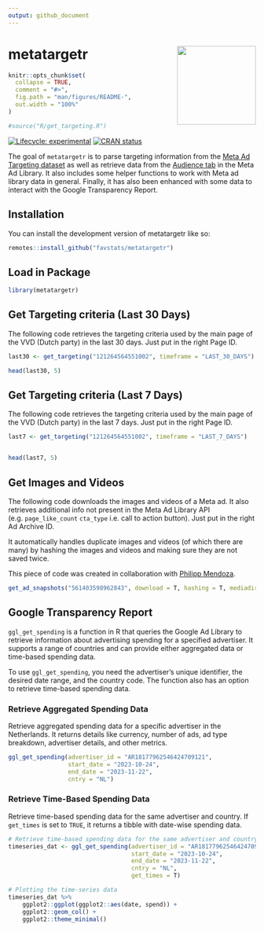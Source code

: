 ```yaml
---
output: github_document
---
```


# metatargetr <img src="man/figures/metatargetr_logo.png" width="160px" align="right"/>

<!-- README.md is generated from README.Rmd. Please edit that file -->

```r
knitr::opts_chunk$set(
  collapse = TRUE,
  comment = "#>",
  fig.path = "man/figures/README-",
  out.width = "100%"
)

#source("R/get_targeting.R")
```



<!-- badges: start -->
[![Lifecycle: experimental](https://img.shields.io/badge/lifecycle-experimental-orange.svg)](https://lifecycle.r-lib.org/articles/stages.html#experimental)
[![CRAN status](https://www.r-pkg.org/badges/version/metatargetr)](https://CRAN.R-project.org/package=metatargetr)
<!-- badges: end -->

The goal of `metatargetr` is to parse targeting information from the [Meta Ad Targeting dataset](https://developers.facebook.com/docs/fort-ads-targeting-dataset/) as well as retrieve data from the [Audience tab](https://www.facebook.com/ads/library/?active_status=all&ad_type=political_and_issue_ads&country=NL&view_all_page_id=175740570505&sort_data[direction]=desc&sort_data[mode]=relevancy_monthly_grouped&search_type=page&media_type=all) in the Meta Ad Library. It also includes some helper functions to work with Meta ad library data in general. Finally, it has also been enhanced with some data to interact with the Google Transparency Report.

## Installation

You can install the development version of metatargetr like so:

``` r
remotes::install_github("favstats/metatargetr")
```

## Load in Package


```r
library(metatargetr)
```

## Get Targeting criteria (Last 30 Days)

The following code retrieves the targeting criteria used by the main page of the VVD (Dutch party) in the last 30 days. Just put in the right Page ID.

```r

last30 <- get_targeting("121264564551002", timeframe = "LAST_30_DAYS")

head(last30, 5)

```

## Get Targeting criteria (Last 7 Days)

The following code retrieves the targeting criteria used by the main page of the VVD (Dutch party) in the last 7 days. Just put in the right Page ID.



```r
last7 <- get_targeting("121264564551002", timeframe = "LAST_7_DAYS")


head(last7, 5)
```


## Get Images and Videos

The following code downloads the images and videos of a Meta ad. It also retrieves additional info not present in the Meta Ad Library API (e.g. `page_like_count` `cta_type` i.e. call to action button). Just put in the right Ad Archive ID.

It automatically handles duplicate images and videos (of which there are many) by hashing the images and videos and making sure they are not saved twice.

This piece of code was created in collaboration with [Philipp Mendoza](https://www.uva.nl/en/profile/m/e/p.m.mendoza/p.m.mendoza.html).

```r

get_ad_snapshots("561403598962843", download = T, hashing = T, mediadir = "data/media")

```
## Google Transparency Report

`ggl_get_spending` is a function in R that queries the Google Ad Library to retrieve information about advertising spending for a specified advertiser. It supports a range of countries and can provide either aggregated data or time-based spending data.

To use `ggl_get_spending`, you need the advertiser's unique identifier, the desired date range, and the country code. The function also has an option to retrieve time-based spending data.

### Retrieve Aggregated Spending Data

Retrieve aggregated spending data for a specific advertiser in the Netherlands. It returns details like currency, number of ads, ad type breakdown, advertiser details, and other metrics.
 
```r

ggl_get_spending(advertiser_id = "AR18177962546424709121", 
                 start_date = "2023-10-24", 
                 end_date = "2023-11-22",
                 cntry = "NL")
```
### Retrieve Time-Based Spending Data

Retrieve time-based spending data for the same advertiser and country. If `get_times` is set to `TRUE`, it returns a tibble with date-wise spending data.


```r
# Retrieve time-based spending data for the same advertiser and country
timeseries_dat <- ggl_get_spending(advertiser_id = "AR18177962546424709121", 
                                   start_date = "2023-10-24", 
                                   end_date = "2023-11-22", 
                                   cntry = "NL", 
                                   get_times = T)

# Plotting the time-series data
timeseries_dat %>% 
    ggplot2::ggplot(ggplot2::aes(date, spend)) +
    ggplot2::geom_col() +
    ggplot2::theme_minimal()
```



